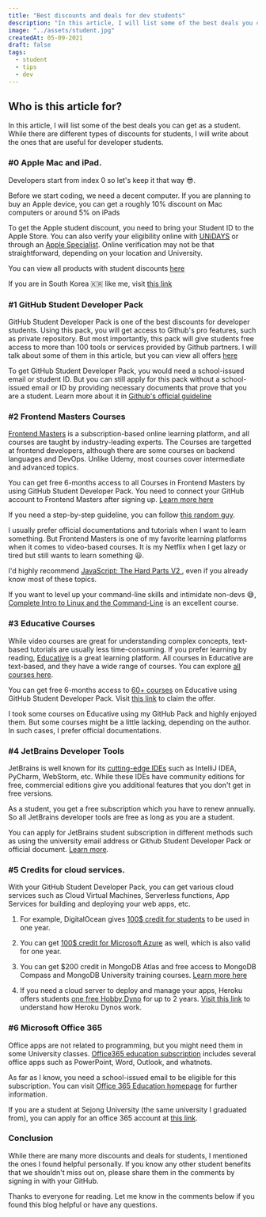 ```yaml
---
title: "Best discounts and deals for dev students"
description: "In this article, I will list some of the best deals you can get as a student, particularly useful for developer students."
image: "../assets/student.jpg"
createdAt: 05-09-2021
draft: false
tags:
  - student
  - tips
  - dev
---
```


## Who is this article for?

In this article, I will list some of the best deals you can get as a student. While there are different types of discounts for students, I will write about the ones that are useful for developer students.
  

### #0 Apple Mac and iPad. 
Developers start from index 0 so let's keep it that way 😎.

Before we start coding, we need a decent computer. If you are planning to buy an Apple device, you can get a roughly 10% discount on Mac computers or around 5% on iPads 

To get the Apple student discount, you need to bring your Student ID to the Apple Store.
You can also verify your eligibility online with [UNiDAYS](https://www.myunidays.com/IN/en-IN/partners/appleeducationstore/spotlight/online) or through an [Apple Specialist](https://www.apple.com/in/shop/education-pricing).
Online verification may not be that straightforward, depending on your location and University.

You can view all products with student discounts [here](https://www.apple.com/us-hed/shop)

If you are in South Korea 🇰🇷 like me, visit [this link](https://www.apple.com/kr-k12/shop)

### #1 GitHub Student Developer Pack

GitHub Student Developer Pack is one of the best discounts for developer students. Using this pack, you will get access to Github's pro features, such as private repository. But most importantly, this pack will give students free access to more than 100 tools or services provided by Github partners. I will talk about some of them in this article, but you can view all offers <a href="https://education.github.com/pack" target="_blank">here</a> 


To get GitHub Student Developer Pack, you would need a school-issued email or student ID. But you can still apply for this pack without a school-issued email or ID by providing necessary documents that prove that you are a student. Learn more about it in <a href="https://github.blog/2019-07-30-how-to-get-the-github-student-developer-pack-without-a-student-id/#:~:text=If%20you%20don't%20have,verify%20your%20current%20student%20status." target="_blank">Github's official guideline</a>

### #2 Frontend Masters Courses

<a href="https://frontendmasters.com/" target="_blank">Frontend Masters</a> is a subscription-based online learning platform, and all courses are taught by industry-leading experts. The Courses are targetted at frontend developers, although there are some courses on backend languages and DevOps.
Unlike Udemy, most courses cover intermediate and advanced topics.

You can get free 6-months access to all Courses in Frontend Masters by using GitHub Student Developer Pack.
You need to connect your GitHub account to Frontend Masters after signing up. [Learn more here](https://frontendmasters.com/welcome/github-student-developers/)

If you need a step-by-step guideline, you can follow [this random guy](https://youtu.be/bdCxY3n2yYk).

I usually prefer official documentations and tutorials when I want to learn something. But Frontend Masters is one of my favorite learning platforms when it comes to video-based courses. It is my Netflix when I get lazy or tired but still wants to learn something 😃.

I'd highly recommend [JavaScript: The Hard Parts V2
](https://frontendmasters.com/courses/javascript-hard-parts-v2/), even if you already know most of these topics.

If you want to level up your command-line skills and intimidate non-devs 😅, [Complete Intro to Linux and the Command-Line](https://frontendmasters.com/courses/linux-command-line/) is an excellent course.

### #3 Educative Courses
While video courses are great for understanding complex concepts, text-based tutorials are usually less time-consuming. If you prefer learning by reading, [Educative](https://www.educative.io/) is a great learning platform. All courses in Educative are text-based, and they have a wide range of courses. You can explore [all courses here](https://www.educative.io/explore).

You can get free 6-months access to [60+ courses](https://www.educative.io/m/github-student-course-list) on Educative using GitHub Student Developer Pack. Visit [this link](https://www.educative.io/github-students) to claim the offer.

I took some courses on Educative using my GitHub Pack and highly enjoyed them. But some courses might be a little lacking, depending on the author. In such cases, I prefer official documentations.

### #4 JetBrains Developer Tools

JetBrains is well known for its [cutting-edge IDEs](https://www.jetbrains.com/products/#type=ide) such as IntelliJ IDEA, PyCharm, WebStorm, etc. While these IDEs have community editions for free, commercial editions give you additional features that you don't get in free versions.

As a student, you get a free subscription which you have to renew annually. So all JetBrains developer tools are free as long as you are a student.

You can apply for JetBrains student subscription in different methods such as using the university email address or Github Student Developer Pack or official document. [Learn more](https://www.jetbrains.com/shop/eform/students).

### #5 Credits for cloud services.

With your GitHub Student Developer Pack, you can get various cloud services such as Cloud Virtual Machines, Serverless functions, App Services for building and deploying your web apps, etc.

1. For example, DigitalOcean gives [100$ credit for students](https://www.digitalocean.com/github-students/) to be used in one year.
2. You can get [100$ credit for Microsoft Azure](https://azure.microsoft.com/en-us/free/students/) as well, which is also valid for one year. 
3. You can get $200 credit in MongoDB Atlas and free access to MongoDB Compass and MongoDB University training courses. [Learn more here](https://www.mongodb.com/students)

4. If you need a cloud server to deploy and manage your apps, Heroku offers students [one free Hobby Dyno](https://www.heroku.com/github-students) for up to 2 years. [Visit this link](https://devcenter.heroku.com/articles/dyno-types) to understand how Heroku Dynos work.

### #6 Microsoft Office 365 
Office apps are not related to programming, but you might need them in some University classes.
[Office365 education subscription](https://www.microsoft.com/en-us/education/products/office) includes several office apps such as PowerPoint, Word, Outlook, and whatnots.

As far as I know, you need a school-issued email to be eligible for this subscription. You can visit [Office 365 Education homepage](https://www.microsoft.com/en-us/education/products/office) for further information.

If you are a student at Sejong University (the same university I graduated from), you can apply for an office 365 account at [this link](https://o365.sejong.ac.kr/mysql/User/login.jsp?failMsg=failed&mLng=eng).

### Conclusion

While there are many more discounts and deals for students, I mentioned the ones I found helpful personally. If you know any other student benefits that we shouldn't miss out on, please share them in the comments by signing in with your GitHub. 

Thanks to everyone for reading. Let me know in the comments below if you found this blog helpful or have any questions.
